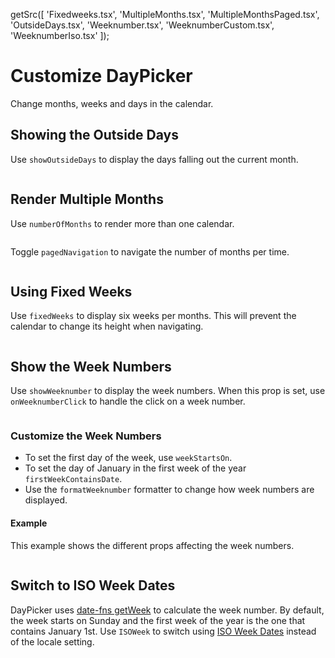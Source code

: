 
  getSrc([
    'Fixedweeks.tsx',
    'MultipleMonths.tsx',
    'MultipleMonthsPaged.tsx',
    'OutsideDays.tsx',
    'Weeknumber.tsx',
    'WeeknumberCustom.tsx',
    'WeeknumberIso.tsx'
  ]);

# Customize DayPicker

Change months, weeks and days in the calendar.

## Showing the Outside Days

Use `showOutsideDays` to display the days falling out the current month.

```include-example filename="OutsideDays.tsx"

```

## Render Multiple Months

Use `numberOfMonths` to render more than one calendar.

```include-example filename="MultipleMonths.tsx"

```

Toggle `pagedNavigation` to navigate the number of months per time.

```include-example filename="MultipleMonthsPaged.tsx"

```

## Using Fixed Weeks

Use `fixedWeeks` to display six weeks per months. This will prevent the calendar
to change its height when navigating.

```include-example filename="Fixedweeks.tsx"

```

## Show the Week Numbers

Use `showWeeknumber` to display the week numbers. When this prop is set, use
`onWeeknumberClick` to handle the click on a week number.

```include-example filename="Weeknumber.tsx"

```

### Customize the Week Numbers

- To set the first day of the week, use `weekStartsOn`.
- To set the day of January in the first week of the year
  `firstWeekContainsDate`.
- Use the `formatWeeknumber` formatter to change how week numbers are displayed.

#### Example

This example shows the different props affecting the week numbers.

```include-example filename="WeeknumberCustom.tsx"

```

## Switch to ISO Week Dates

DayPicker uses [date-fns getWeek](https://date-fns.org/docs/getWeek) to
calculate the week number. By default, the week starts on Sunday and the first
week of the year is the one that contains January 1st. Use `ISOWeek` to switch
using [ISO Week Dates](https://en.wikipedia.org/wiki/ISO_week_date) instead of
the locale setting.

```include-example filename="WeeknumberIso.tsx"

```

